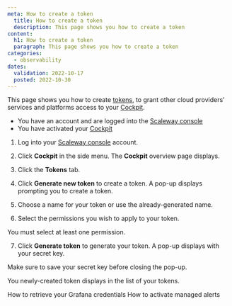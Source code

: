 ```yaml
---
meta: How to create a token
  title: How to create a token
  description: This page shows you how to create a token
content:
  h1: How to create a token
  paragraph: This page shows you how to create a token
categories:
  - observability
dates:
  validation: 2022-10-17
  posted: 2022-10-30
---
```


This page shows you how to create [tokens](/observability/cockpit/concepts/#tokens), to grant other cloud providers’ services and platforms access to your [Cockpit](/observability/cockpit/concepts/#cockpit).

<Message type="requirement">

 - You have an account and are logged into the [Scaleway console](https://console.scaleway.com)
 - You have activated your [Cockpit](/observability/cockpit/how-to/activate-cockpit)

</Message>

1. Log into your [Scaleway console](https://console.scaleway.com/) account.

2. Click **Cockpit** in the side menu. The **Cockpit** overview page displays.

3. Click the **Tokens** tab.

4. Click **Generate new token** to create a token. A pop-up displays prompting you to create a token.

5. Choose a name for your token or use the already-generated name.

6. Select the permissions you wish to apply to your token.

  <Message type="important">

   You must select at least one permission.

  </Message>

7. Click **Generate token** to generate your token. A pop-up displays with your secret key.

<Message type="important">

 Make sure to save your secret key before closing the pop-up.

</Message>

You newly-created token displays in the list of your tokens.

<Navigation title="See Also">
  <PreviousButton to="/observability/cockpit/how-to/retrieve-grafana-credentials/">How to retrieve your Grafana credentials</PreviousButton>
  <NextButton to="/observability/cockpit/how-to/activate-managed-alerts/">How to activate managed alerts</NextButton>
</Navigation>